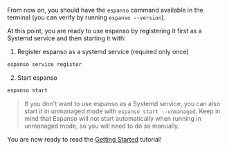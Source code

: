 From now on, you should have the `espanso` command available in the terminal (you can verify by running `espanso --version`).

At this point, you are ready to use espanso by registering it first as a Systemd service and then starting it with:

1. Register espanso as a systemd service (required only once)
```bash
espanso service register
```
2. Start espanso
```bash
espanso start
```

> If you don't want to use espanso as a Systemd service, you can also start it in unmanaged mode with `espanso start --unmanaged`. Keep in mind that Espanso will not start automatically when running in unmanaged mode, so you will need to do so manually.

You are now ready to read the [Getting Started](../../get-started) tutorial!
